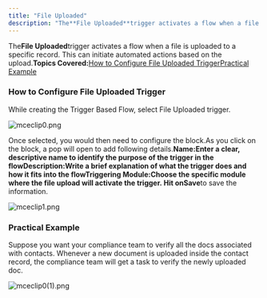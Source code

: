 ```yaml
---
title: "File Uploaded"
description: "The**File Uploaded**trigger activates a flow when a file is uploaded to a specific record. This can initiate automated actions based on the upload.**T..."
---
```


The**File Uploaded**trigger activates a flow when a file is uploaded to a specific record. This can initiate automated actions based on the upload.**Topics Covered:**[How to Configure File Uploaded Trigger](https://support.salesmate.io/hc/en-us/articles/37775426951065-File-Uploaded#h_01J7X6089QGEDTH0EWEEBWG75P)[Practical Example](https://support.salesmate.io/hc/en-us/articles/37775426951065-File-Uploaded#h_01J7X7VKSH58VQSRT9EXSSDJ3Y)

### How to Configure File Uploaded Trigger

While creating the Trigger Based Flow, select File Uploaded trigger.

![mceclip0.png](./images/mceclip0-12.png)

Once selected, you would then need to configure the block.As you click on the block, a pop will open to add following details.**Name:**Enter a clear, descriptive name to identify the purpose of the trigger in the flow**Description:**Write a brief explanation of what the trigger does and how it fits into the flow**Triggering Module:**Choose the specific module where the file upload will activate the trigger. Hit on**Save**to save the information.

![mceclip1.png](./images/mceclip1-12.png)

### Practical Example

Suppose you want your compliance team to verify all the docs associated with contacts. Whenever a new document is uploaded inside the contact record, the compliance team will get a task to verify the newly uploaded doc.

![mceclip0(1).png](./images/mceclip01-8.png)
